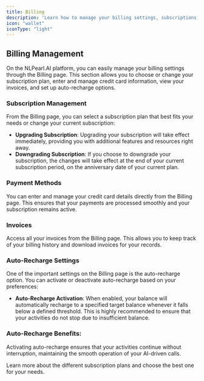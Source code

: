```yaml
---
title: Billing
description: 'Learn how to manage your billing settings, subscriptions, and invoices on the NLPearl.AI platform.'
icon: "wallet"
iconType: "light"
---
```



## Billing Management

On the NLPearl.AI platform, you can easily manage your billing settings through the Billing page. This section allows you to choose or change your subscription plan, enter and manage credit card information, view your invoices, and set up auto-recharge options.

### Subscription Management

From the Billing page, you can select a subscription plan that best fits your needs or change your current subscription:

- **Upgrading Subscription**: Upgrading your subscription will take effect immediately, providing you with additional features and resources right away.
- **Downgrading Subscription**: If you choose to downgrade your subscription, the changes will take effect at the end of your current subscription period, on the anniversary date of your current plan.

### Payment Methods

You can enter and manage your credit card details directly from the Billing page. This ensures that your payments are processed smoothly and your subscription remains active.

### Invoices

Access all your invoices from the Billing page. This allows you to keep track of your billing history and download invoices for your records.

### Auto-Recharge Settings

One of the important settings on the Billing page is the auto-recharge option. You can activate or deactivate auto-recharge based on your preferences:

- **Auto-Recharge Activation**: When enabled, your balance will automatically recharge to a specified target balance whenever it falls below a defined threshold. This is highly recommended to ensure that your activities do not stop due to insufficient balance.

<div className="auto-recharge-info">
  <h3>Auto-Recharge Benefits:</h3>
  <p>Activating auto-recharge ensures that your activities continue without interruption, maintaining the smooth operation of your AI-driven calls.</p>
</div>

<CardGroup cols={2}>
  <Card
    title="Subscription Plans"
    icon="credit-card"
    iconType="light"
    href="https://nlpearl.ai/pricing/"
  >
    Learn more about the different subscription plans and choose the best one for your needs.
  </Card>
</CardGroup>
